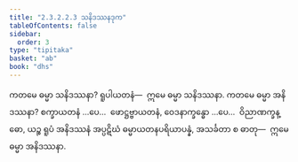 ```yaml
---
title: "2.3.2.2.3 သနိဒဿနဒုက"
tableOfContents: false
sidebar:
  order: 3
type: "tipitaka"
basket: "ab"
book: "dhs"
---
```



<DynamicBreadcrumb />

<Division number="1093" book="dhs" e="ch" v="29" p="219">

<Paragraph number="1762" book="dhs">
ကတမေ ဓမ္မာ သနိဒဿနာ? ရူပါယတနံ—  ဣမေ ဓမ္မာ သနိဒဿနာ.
</Paragraph>

</Division>
<Division number="1094" book="dhs" e="ch" v="29" p="220">

<Paragraph number="1763" book="dhs">
ကတမေ ဓမ္မာ အနိဒဿနာ? စက္ခာယတနံ …ပေ…  ဖောဋ္ဌဗ္ဗာယတနံ, ဝေဒနာက္ခန္ဓော …ပေ…  ဝိညာဏက္ခန္ဓော, ယဉ္စ ရူပံ အနိဒဿနံ အပ္ပဋိဃံ ဓမ္မာယတနပရိယာပန္နံ, အသင်္ခတာ စ ဓာတု—  ဣမေ ဓမ္မာ အနိဒဿနာ.
</Paragraph>
</Division>